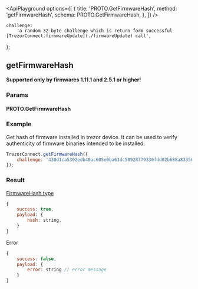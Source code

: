 


<ApiPlayground
    options={[
        {
            title: 'PROTO.GetFirmwareHash',
            method: 'getFirmwareHash',
            schema: PROTO.GetFirmwareHash,
        },
    ]}
/>

    challenge:
        'a random 32-byte challenge which is return form successful [TrezorConnect.firmwareUpdate](./firmwareUpdate) call',
};

## getFirmwareHash

<Callout type="info">**Supported only by firmwares 1.11.1 and 2.5.1 or higher!**</Callout>

### Params

<CommonParamsLink />

#### PROTO.GetFirmwareHash

<ParamsTable schema={PROTO.GetFirmwareHash} descriptions={paramDescriptions} />

### Example

Get hash of firmware installed in trezor device. It can be used to verify authenticity of firmware binaries intended to be installed.

```javascript
TrezorConnect.getFirmwareHash({
    challenge: '430d1ca5302edb40ac605e0ba61dc50928779336fdd02b688a833564c178307c',
});
```

### Result

[FirmwareHash type](https://github.com/trezor/trezor-suite/blob/develop/packages/protobuf/src/messages.ts)

```javascript
{
    success: true,
    payload: {
        hash: string,
    }
}
```

Error

```javascript
{
    success: false,
    payload: {
        error: string // error message
    }
}
```
